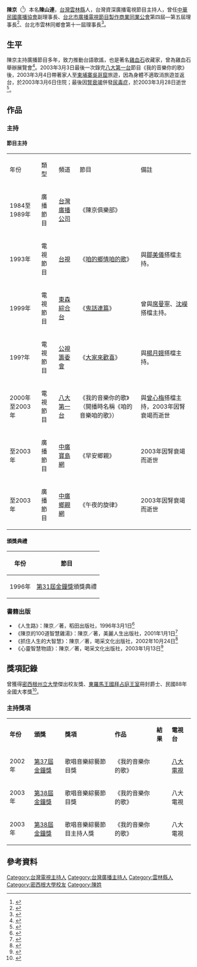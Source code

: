 {{藝人
|姓名 = 陳京
|類型 = 主持人
|圖片 = 
|本名 = 陳山連
|暱稱 = 大哥
|國籍 = {{ROC}}
|出生日期 = {{birth date|1954|3|10|df=y}} 
|出生地點 = {{TWN}}[[雲林縣|雲林縣]]
|逝世日期 = {{death date and age|2003|3|28|1954|3|10}}
|逝世地點 = {{TWN}}[[臺北市|臺北市]][[中正區_(臺北市)|中正區]][[臺大醫院|臺大醫院]]
|教育程度 = [[美國|美國]][[密西根大學|密西根大學]][[企管|企管]][[碩士|碩士]]  
|職業 = 電視主持人、廣播主持人
|代表作 = [[八大第一台|八大第一台]]《我的音樂你的歌》
|awards =密西根州立大學傑出校友獎<br>東羅馬王國拜占庭王室冊封爵士<br>民國88年全國大孝獎
}}

'''陳京'''（{{bd|1954年|3月10日|2003年|3月28日|}}<ref name="逝世">{{cite news|title=廣播金鐘獎頒獎晚會 廣播人為陳京默哀|url=http://www.epochtimes.com/b5/3/3/28/n292943.htm|publisher=[[大紀元|大紀元]]|date=2003-03-28|accessdate=2015-10-17|archive-date=2016-05-09|archive-url=https://web.archive.org/web/20160509141012/http://www.epochtimes.com/b5/3/3/28/n292943.htm|dead-url=no}}</ref>）本名'''陳山連'''，[[台灣|台灣]][[雲林縣|雲林縣]]人，台灣資深廣播電視節目主持人，曾任[[中華民國廣播協會|中華民國廣播協會]]副理事長、[[台北市廣播電視節目製作商業同業公會|台北市廣播電視節目製作商業同業公會]]第四屆—第五屆理事長<ref name="曾任">{{cite news|title=台北市廣播電視節目製作商業同業公會：歷史沿革|url=http://www.vapat.org.tw/vapat/av/av.html|publisher=台北市廣播電視節目製作商業同業公會|date=|accessdate=2015-10-17|archive-date=2016-03-04|archive-url=https://web.archive.org/web/20160304064221/http://www.vapat.org.tw/vapat/av/av.html|dead-url=yes}}</ref>、台北市雲林同鄉會第十一屆理事長<ref name="曾任2">{{cite news|title=台北市雲林同鄉會 第十一屆理監事名單|url=http://www.tpcyunlin.org.tw/history.php?id=34#011|publisher=台北市雲林同鄉會|date=|accessdate=2015-10-17|archive-url=https://web.archive.org/web/20160304082124/http://www.tpcyunlin.org.tw/history.php?id=34#011|archive-date=2016-03-04|dead-url=yes}}</ref>。

==生平==
陳京主持廣播節目多年，致力推動台語歌謠，也是著名[[雞血石|雞血石]]收藏家，曾為雞血石舉辦展覽會<ref name="雞血石">{{cite news|title=廣播人陳京出書 將為收藏的雞血石開展覽|url=http://www.epochtimes.com/b5/3/1/23/n268977.htm|publisher=[[大紀元|大紀元]]|date=2003-01-23|accessdate=2015-10-17|archive-date=2016-03-04|archive-url=https://web.archive.org/web/20160304112135/http://www.epochtimes.com/b5/3/1/23/n268977.htm|dead-url=no}}</ref>。2003年3月3日最後一次錄完[[八大第一台|八大第一台]]節目《我的音樂你的歌》後，2003年3月4日帶著家人至[[柬埔寨|柬埔寨]][[吳哥窟|吳哥窟]]旅遊，因為身體不適取消旅遊並返台，於2003年3月6日住院；最後因[[腎衰竭|腎衰竭]]併發[[尿毒症|尿毒症]]，於2003年3月28日逝世<ref name="生平">{{cite news|title=腎衰竭併發尿毒症 陳京驟逝|url=http://old.ltn.com.tw/2003/new/mar/29/today-show6.htm|publisher=[[自由時報|自由時報]]|date=2003-03-29|accessdate=2015-10-17|archive-date=2015-12-08|archive-url=https://web.archive.org/web/20151208173217/http://old.ltn.com.tw/2003/new/mar/29/today-show6.htm|dead-url=no}}</ref>。

==作品==
===主持===
====節目主持====
{| class="wikitable"
|-align=center
| 年份 || 類型 || 頻道|| 節目 || 備註
|-
|1984至1989年||廣播節目||[[台灣廣播公司|台灣廣播公司]]||《陳京俱樂部》||
|-
|1993年||電視節目||[[台視|台視]]||《[[咱的鄉情咱的歌|咱的鄉情咱的歌]]》||與[[鄒美儀|鄒美儀]]搭檔主持。
|-
|1999年||電視節目||[[東森綜合台|東森綜合台]]||《[[鬼話連篇|鬼話連篇]]》||曾與[[席曼寧|席曼寧]]、[[沈嶸|沈嶸]]搭檔主持。
|-
|199?年||電視節目||[[公視籌委會|公視籌委會]]||《[[大家來歡喜|大家來歡喜]]》||與[[楊月娥|楊月娥]]搭檔主持。
|-
|2000年至2003年||電視節目||[[八大第一台|八大第一台]]||《我的音樂你的歌》（開播時名稱《咱的音樂咱的歌》）||與[[曾心梅|曾心梅]]搭檔主持，2003年因腎衰竭而逝世
|-
|至2003年||廣播節目||[[中廣寶島網|中廣寶島網]]||《早安鄉親》||2003年因腎衰竭而逝世
|-
|至2003年||廣播節目||[[中廣鄉親網|中廣鄉親網]]||《午夜的旋律》||2003年因腎衰竭而逝世
|}

====頒獎典禮====
{| class="wikitable" 
|- 
!  年份 !! 節目
|- 
|1996年||[[第31屆金鐘獎|第31屆金鐘獎]]頒獎典禮
|}

===書籍出版===
*《人生路》：陳京／著，稻田出版社，1996年3月1日<ref>{{Cite book | author = 陳京 | title = 《人生路》 | location = 台灣 | publisher = 稻田出版社 | date = 1996-03-01 | pages = 241頁 | ISBN = 9789579503181 | url = http://www.kingstone.com.tw/book/book_page.asp?kmcode=2011920269130 | language = zh-tw | quote =  | access-date = 2015-10-17 | archive-date = 2016-03-04 | archive-url = https://web.archive.org/web/20160304100523/http://www.kingstone.com.tw/book/book_page.asp?kmcode=2011920269130 | dead-url = no }}</ref>
*《陳京的100道智慧雞湯》：陳京／著，美麗人生出版社，2001年1月1日<ref>{{Cite book | author = 陳京 | title = 《陳京的100道智慧雞湯》 | location = 台灣 | publisher = 美麗人生出版社 | date = 2001-01-01 | pages = 238頁 | ISBN = 9789573076322 | url = http://www.kingstone.com.tw/book/book_page.asp?kmcode=2018550951787 | language = zh-tw | quote =  | access-date = 2015-10-17 | archive-date = 2016-03-04 | archive-url = https://web.archive.org/web/20160304115240/http://www.kingstone.com.tw/book/book_page.asp?kmcode=2018550951787 | dead-url = no }}</ref>
*《抓住人生的大智慧》：陳京／著，喝采文化出版社，2002年10月24日<ref>{{Cite book | author = 陳京 | title = 《抓住人生的大智慧》 | location = 台灣 | publisher = 喝采文化出版社 | date = 2002-10-24 | pages = 240頁 | ISBN = 9789572810620 | url = http://www.kingstone.com.tw/book/book_page.asp?kmcode=2011920388213 | language = zh-tw | quote =  | access-date = 2015-10-17 | archive-date = 2016-03-05 | archive-url = https://web.archive.org/web/20160305012355/http://www.kingstone.com.tw/book/book_page.asp?kmcode=2011920388213 | dead-url = no }}</ref>
*《心靈智慧物語》：陳京／著，喝采文化出版社，2003年1月13日<ref>{{Cite book | author = 陳京 | title = 《心靈智慧物語》 | location = 台灣 | publisher = 喝采文化出版社 | date = 2003-01-13 | pages = 272頁 |ISBN =9789572823873| url = http://www.kingstone.com.tw/book/book_page.asp?kmcode=2011920394412 | language= zh-tw| quote = }}</ref>

== 獎項記錄 ==
曾獲得[[密西根州立大學|密西根州立大學]]傑出校友獎、[[東羅馬王國拜占庭王室|東羅馬王國拜占庭王室]]冊封爵士、民國88年全國大孝獎<ref name="獲獎">{{cite news|title=陳京|url=http://www.lihpao.com/?action-viewnews-itemid-61070|publisher=[[台灣立報|台灣立報]]：盧永山|date=2003-03-29|accessdate=2015-10-17|archive-date=2016-03-04|archive-url=https://web.archive.org/web/20160304120801/http://www.lihpao.com/?action-viewnews-itemid-61070|dead-url=no}}</ref>。

=== 主持獎項 ===
{| class="wikitable"
|-align=center
| '''年份''' || '''頒獎''' || '''獎項''' || '''作品''' || '''結果''' || '''電視台'''
|-
|2002年
|[[第37屆金鐘獎|第37屆金鐘獎]]
|歌唱音樂綜藝節目獎
|《我的音樂你的歌》
|{{nom}}
|[[八大電視|八大電視]]
|-
|2003年
|[[第38屆金鐘獎|第38屆金鐘獎]]
|歌唱音樂綜藝節目獎
|《我的音樂你的歌》
|{{won}}
|八大電視
|-
|2003年
|[[第38屆金鐘獎|第38屆金鐘獎]]
|歌唱音樂綜藝節目主持人獎
|《我的音樂你的歌》
|{{nom}}
|八大電視
|}

== 參考資料 ==
{{reflist}}

{{DEFAULTSORT:Chen}}
[[Category:台灣電視主持人|Category:台灣電視主持人]]
[[Category:台灣廣播主持人|Category:台灣廣播主持人]]
[[Category:雲林縣人|Category:雲林縣人]]
[[Category:密西根大學校友|Category:密西根大學校友]]
[[Category:陳姓|Category:陳姓]]